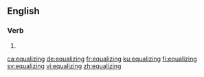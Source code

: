 ==English==

===Verb===
{{head|en|present participle}}

# {{present participle of|equalize|lang=en|nocat=1}}

[[ca:equalizing]]
[[de:equalizing]]
[[fr:equalizing]]
[[ku:equalizing]]
[[fi:equalizing]]
[[sv:equalizing]]
[[vi:equalizing]]
[[zh:equalizing]]